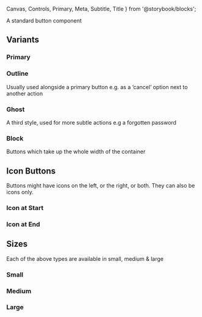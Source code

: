   Canvas,
  Controls,
  Primary,
  Meta,
  Subtitle,
  Title
} from '@storybook/blocks';

<Meta of={ButtonStories} />
<Title>Components/Button</Title>
<Subtitle>A standard button component</Subtitle>

<Primary />
<Controls />

## Variants

### Primary

<Canvas of={ButtonStories.Primary} />

### Outline

Usually used alongside a primary button e.g. as a ‘cancel’ option next to another action

<Canvas of={ButtonStories.Outline} />

### Ghost

A third style, used for more subtle actions e.g a forgotten password

<Canvas of={ButtonStories.Ghost} />

### Block

Buttons which take up the whole width of the container

<Canvas of={ButtonStories.Block} />

## Icon Buttons

Buttons might have icons on the left, or the right, or both. They can also be icons only.

### Icon at Start

<Canvas of={ButtonStories.IconAtStart} />

### Icon at End

<Canvas of={ButtonStories.IconAtEnd} />

## Sizes

Each of the above types are available in small, medium & large

### Small

<Canvas of={ButtonStories.Small} />

### Medium

<Canvas of={ButtonStories.Medium} />

### Large

<Canvas of={ButtonStories.Large} />
